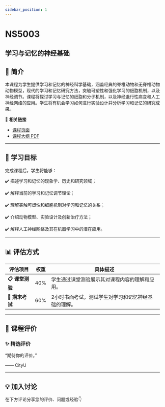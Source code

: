 ```yaml
---
sidebar_position: 1
---
```


# NS5003
## 学习与记忆的神经基础

## **📘 简介**
本课程为学生提供学习和记忆的神经科学基础，涵盖经典的脊椎动物和无脊椎动物动物模型，现代的学习和记忆研究方法，突触可塑性和强化学习的细胞机制，以及神经调节。课程将探讨学习与记忆的细胞和分子机制，以及神经退行性病变和人工神经网络的应用。学生将有机会学习如何进行实验设计并分析学习和记忆的研究成果。

🔗 **相关链接**
- [课程页面](https://www.cityu.edu.hk/catalogue/pg/202425/course/NS5003.htm)
- [课程大纲 PDF](https://www.cityu.edu.hk/catalogue/pg/202425/course/NS5003.pdf)

---

## **🎯 学习目标**

完成课程后，学生将能够：


✔️ 描述学习和记忆的现象学、历史和研究领域；

✔️ 解释当前的学习和记忆调节理论；

✔️ 理解突触可塑性和细胞机制对学习和记忆的关系；

✔️ 介绍动物模型、实验设计及创新治疗方法；

✔️ 解释人工神经网络及其在机器学习中的潜在应用。

---

## **📊 评估方式**

| **评估项目**          | **权重** | **具体描述**                                                                                     |
|----------------------|---------|-----------------------------------------------------------------------------------------------|
| **📋 课堂测验**        | 40%     | 学生通过课堂测验展示其对课程内容的理解和应用。                                                   |
| **📄 期末考试**        | 60%     | 2小时书面考试，测试学生对学习和记忆神经基础的理解。                                              |

---

## **💬 课程评价**

### ✨ **精选评价**
<div className={commentStyles.commentBox}>
    <p className={commentStyles.commentText}>
        “期待你的评价。”
    </p>
    <p className={commentStyles.commentAuthor}>—— CityU</p>
</div>

---

## **💡 加入讨论**

在下方评论分享您的评价、问题或经验👇
<Utterances />